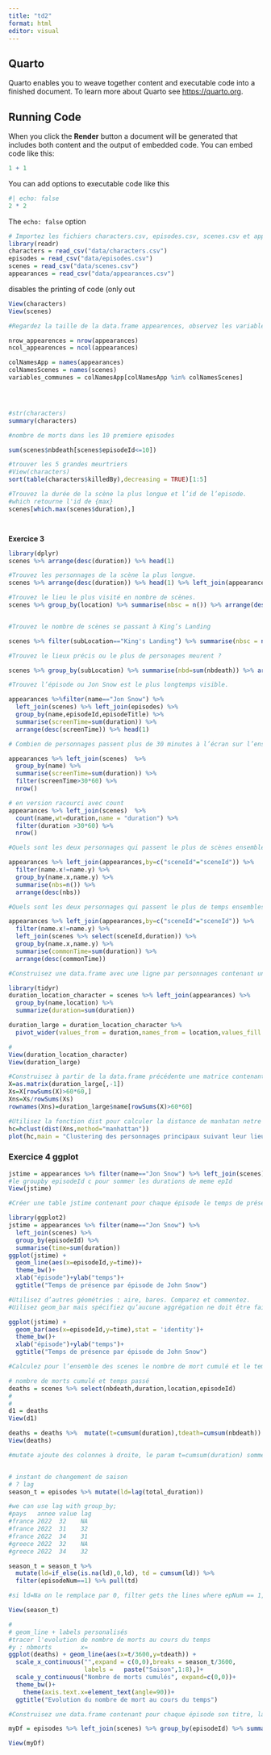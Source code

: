 ---
title: "td2"
format: html
editor: visual
---

## Quarto

Quarto enables you to weave together content and executable code into a finished document. To learn more about Quarto see <https://quarto.org>.

## Running Code

When you click the **Render** button a document will be generated that includes both content and the output of embedded code. You can embed code like this:

```{r}
1 + 1
```

You can add options to executable code like this

```{r}
#| echo: false
2 * 2
```

The `echo: false` option

```{r}
# Importez les fichiers characters.csv, episodes.csv, scenes.csv et appearances.csv du répertoire data et les stocker dans des variables de mêmes nom.
library(readr)
characters = read_csv("data/characters.csv")
episodes = read_csv("data/episodes.csv")
scenes = read_csv("data/scenes.csv")
appearances = read_csv("data/appearances.csv")


```

disables the printing of code (only out

```{r}
View(characters)
View(scenes)
```

```{r}
#Regardez la taille de la data.frame appearences, observez les variables communes aux tables scenes et appearences. Utilisez les fonctions str et summary sur les différentes tables pour bien comprendre leurs structures et leurs relations. Faites un schéma des relations entre les différentes tables.

nrow_appearences = nrow(appearances)
ncol_appearences = ncol(appearances)

colNamesApp = names(appearances)
colNamesScenes = names(scenes)
variables_communes = colNamesApp[colNamesApp %in% colNamesScenes]





```

```{r}
#str(characters)
summary(characters)

```

```{r}
#nombre de morts dans les 10 premiere episodes

sum(scenes$nbdeath[scenes$episodeId<=10])

```

```{r}
#trouver les 5 grandes meurtriers
#View(characters)
sort(table(characters$killedBy),decreasing = TRUE)[1:5]


```

```{r}
#Trouvez la durée de la scène la plus longue et l’id de l’episode.
#which retourne l'id de {max}
scenes[which.max(scenes$duration),] 

```

```{r}

```

```{r}

```

**Exercice 3**

```{r}
library(dplyr)
scenes %>% arrange(desc(duration)) %>% head(1)
```

```{r}
#Trouvez les personnages de la scène la plus longue.
scenes %>% arrange(desc(duration)) %>% head(1) %>% left_join(appearances)

```

```{r}
#Trouvez le lieu le plus visité en nombre de scènes.
scenes %>% group_by(location) %>% summarise(nbsc = n()) %>% arrange(desc(nbsc))


```

```         
```

```{r}
#Trouvez le nombre de scènes se passant à King’s Landing

scenes %>% filter(subLocation=="King's Landing") %>% summarise(nbsc = n())


```

```{r}
#Trouvez le lieux précis ou le plus de personages meurent ?

scenes %>% group_by(subLocation) %>% summarise(nbd=sum(nbdeath)) %>% arrange(desc(nbd))


```

```{r}
#Trouvez l’épisode ou Jon Snow est le plus longtemps visible.

appearances %>%filter(name=="Jon Snow") %>% 
  left_join(scenes) %>% left_join(episodes) %>% 
  group_by(name,episodeId,episodeTitle) %>% 
  summarise(screenTime=sum(duration)) %>% 
  arrange(desc(screenTime)) %>% head(1)
```

```{r}
# Combien de personnages passent plus de 30 minutes à l’écran sur l’ensemble des saisons ?

appearances %>% left_join(scenes)  %>% 
  group_by(name) %>% 
  summarise(screenTime=sum(duration)) %>% 
  filter(screenTime>30*60) %>% 
  nrow()
```

```{r}
# en version racourci avec count 
appearances %>% left_join(scenes)  %>% 
  count(name,wt=duration,name = "duration") %>% 
  filter(duration >30*60) %>% 
  nrow()
```

```{r}
#Quels sont les deux personnages qui passent le plus de scènes ensembles ?

appearances %>% left_join(appearances,by=c("sceneId"="sceneId")) %>% 
  filter(name.x!=name.y) %>% 
  group_by(name.x,name.y) %>% 
  summarise(nbs=n()) %>% 
  arrange(desc(nbs))

```

```{r}
#Quels sont les deux personnages qui passent le plus de temps ensembles ?

appearances %>% left_join(appearances,by=c("sceneId"="sceneId")) %>% 
  filter(name.x!=name.y) %>% 
  left_join(scenes %>% select(sceneId,duration)) %>%
  group_by(name.x,name.y) %>% 
  summarise(commonTime=sum(duration)) %>% 
  arrange(desc(commonTime))
```

```{r}
#Construisez une data.frame avec une ligne par personnages contenant une colone name et une colone pour chaque lieux avec les durées de présences de chaque personnages. Si un personnage n’est jamais allé dans un lieux la valeur est égale à 0.

library(tidyr)
duration_location_character = scenes %>% left_join(appearances) %>% 
  group_by(name,location) %>% 
  summarize(duration=sum(duration))

duration_large = duration_location_character %>% 
  pivot_wider(values_from = duration,names_from = location,values_fill = c("duration"=0))
```

```{r}
#
View(duration_location_character)
View(duration_large)
```

```{r}
#Construisez à partir de la data.frame précédente une matrice contenant uniquement les variables numériques. Filtrez la pour ne conservez que les lignes dont la somme est supérieur à 3600. Normalisez là pour que les sommes en lignes soient égales à 1. Donnez le nom de chaqu personnage conservé à la ligne correspondante dans la matrice avec la fonction rownames.
X=as.matrix(duration_large[,-1])
Xs=X[rowSums(X)>60*60,]
Xns=Xs/rowSums(Xs)
rownames(Xns)=duration_large$name[rowSums(X)>60*60]

```

```{r}
#Utilisez la fonction dist pour calculer la distance de manhatan netre chaque ligne de la matrice précedente. Réalisez ensuite un clustering hierarchique sur cette matrice et tracer le dendogramme. Vous devriez obtenir une figure similaire a la suivante:
hc=hclust(dist(Xns,method="manhattan"))
plot(hc,main = "Clustering des personnages principaux suivant leur lieux de présences",sub ="@comeetie, 2020",xlab = "")
```

### Exercice 4 ggplot

```{r}
jstime = appearances %>% filter(name=="Jon Snow") %>% left_join(scenes) %>% group_by(episodeId) %>% summarise(time=sum(duration)) 
#le groupby episodeId c pour sommer les durations de meme epId
View(jstime)

```

```{r}
#Créer une table jstime contenant pour chaque épisode le temps de présence à l’écran de Jon Snow puis reproduire ce graphique :

library(ggplot2)
jstime = appearances %>% filter(name=="Jon Snow") %>% 
  left_join(scenes) %>% 
  group_by(episodeId) %>% 
  summarise(time=sum(duration))
ggplot(jstime) + 
  geom_line(aes(x=episodeId,y=time))+
  theme_bw()+
  xlab("épisode")+ylab("temps")+
  ggtitle("Temps de présence par épisode de John Snow")
```

```{r}
#Utilisez d’autres géométries : aire, bares. Comparez et commentez.
#Uilisez geom_bar mais spécifiez qu’aucune aggrégation ne doit être faites avec l’option stat='identity' et geom_area.

ggplot(jstime) + 
  geom_bar(aes(x=episodeId,y=time),stat = 'identity')+
  theme_bw()+
  xlab("épisode")+ylab("temps")+
  ggtitle("Temps de présence par épisode de John Snow")


```

```{r}
#Calculez pour l’ensemble des scenes le nombre de mort cumulé et le temps passé depuis la première scène. Réalisez ensuite le graphique suivant:

# nombre de morts cumulé et temps passé
deaths = scenes %>% select(nbdeath,duration,location,episodeId)
#
# 
d1 = deaths
View(d1)

deaths = deaths %>%  mutate(t=cumsum(duration),tdeath=cumsum(nbdeath))
View(deaths)

#mutate ajoute des colonnes à droite, le param t=cumsum(duration) somme les durations de fac cumulative 



```

```{r}
# instant de changement de saison
# ? lag
season_t = episodes %>% mutate(ld=lag(total_duration)) 

#we can use lag with group_by;
#pays   annee value lag 
#france 2022  32    NA
#france 2022  31    32
#france 2022  34    31
#greece 2022  32    NA
#greece 2022  34    32

season_t = season_t %>% 
  mutate(ld=if_else(is.na(ld),0,ld), td = cumsum(ld)) %>% 
  filter(episodeNum==1) %>% pull(td)

#si ld=Na on le remplace par 0, filter gets the lines where epNum == 1, pull(td) gets an array of td values

View(season_t)
```

```{r}
#
# geom_line + labels personalisés
#tracer l'evolution de nombre de morts au cours du temps
#y : nbmorts        x=
ggplot(deaths) + geom_line(aes(x=t/3600,y=tdeath)) +
  scale_x_continuous("",expand = c(0,0),breaks = season_t/3600,
                     labels =   paste("Saison",1:8),)+
  scale_y_continuous("Nombre de morts cumulés", expand=c(0,0))+
  theme_bw()+
    theme(axis.text.x=element_text(angle=90))+
  ggtitle("Evolution du nombre de mort au cours du temps")
```

```{r}
#Construisez une data.frame contenant pour chaque épisode son titre, la saison, la durée de la scène la plus longue, le nombre de scènes et le nombre de morts. Réaliser ensuite un scater plot des variables nombres de scènes et durée de la scène la plus longue.

myDf = episodes %>% left_join(scenes) %>% group_by(episodeId) %>% summarise(nb_scenses=n(),maxDuration=max(duration),sceneCount=max(sceneId),nbDeath=sumcum(nbdeath))

View(myDf)


```
